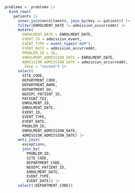 ```r

problems <- problems |>
  bind_rows(
    patients |>
      inner_join(enrollments, join_by(key == patient)) |>
      filter(ENROLMENT_DATE != admission_occurredAt) |>
      mutate(
        ENROLMENT_DATE = ENROLMENT_DATE,
        EVENT_ID = admission_event,
        EVENT_TYPE = event_types("ADM"),
        EVENT_DATE = admission_occurredAt,
        PROBLEM_ID = 3L,
        ENROLMENT_ADMISSION_DATE = ENROLMENT_DATE,
        ADMISSION_ADMISSION_DATE = admission_occurredAt,
        .keep = "unused") |>
      select(
        SITE_CODE,
        DEPARTMENT_CODE,
        DEPARTMENT_NAME,
        DEPARTMENT_OU,
        NEOIPC_PATIENT_ID,
        PATIENT_TEI,
        ENROLMENT_ID,
        ENROLMENT_DATE,
        EVENT_ID,
        EVENT_TYPE,
        EVENT_DATE,
        PROBLEM_ID,
        ENROLMENT_ADMISSION_DATE,
        ADMISSION_ADMISSION_DATE) |>
      anti_join(
        exceptions,
        join_by(
          PROBLEM_ID,
          SITE_CODE,
          DEPARTMENT_CODE,
          NEOIPC_PATIENT_ID,
          ENROLMENT_DATE,
          EVENT_TYPE,
          EVENT_DATE)) |>
      select(!DEPARTMENT_CODE))
```
